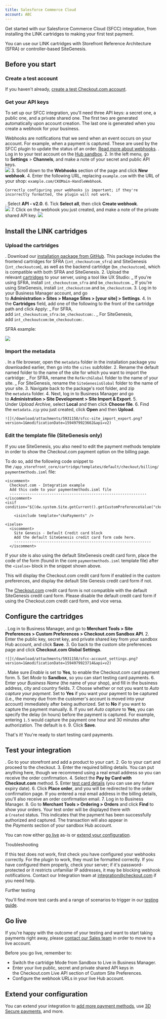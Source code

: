 ```yaml
---
title: Salesforce Commerce Cloud
account: ABC
---
```


Get started with our Salesforce Commerce Cloud (SFCC) integration, from installing the LINK cartridges to making your first test payment.

You can use our LINK cartridges with Storefront Reference Architecture (SFRA) or controller-based SiteGenesis.

## Before you start

### Create a test account

If you haven't already, [create a test Checkout.com account](https://www.checkout.com/get-test-account).

### Get your API keys

To set up our SFCC integration, you'll need three API keys: a secret one, a public one, and a private shared one. The first two are generated automatically upon account creation. The last one is generated when you create a webhook for your business.

Webhooks are notifications that we send when an event occurs on your account. For example, when a payment is captured. These are used by the SFCC plugin to update the status of an order. [Read more about webhooks](/display/DOCS/Webhooks).
. Log in to your test account on the [Hub sandbox](https://sandbox.checkout.com/). 2. In the left menu, go to **Settings** > **Channels**, and make a note of your secret and public API keys.  
 ![](/download/attachments/5931158/channel_settings.png?version=1&modificationDate=1594979923520&api=v2) 3. Scroll down to the **Webhooks** section of the page and click **New webhook**. 4. Enter the following URL, replacing `example.com` with the URL of your shop: `example.com/CKOMain-HandleWebhook`.

    Correctly configuring your webhooks is important; if they're incorrectly formatted, the plugin will not work.

. Select **API - v2.0**. 6. Tick **Select all**, then click **Create webhook**.  
 ![](/download/attachments/5931158/sfcc-create_webhook.png?version=1&modificationDate=1594979923562&api=v2) 7. Click on the webhook you just created, and make a note of the private shared API key.
![](/download/attachments/5931158/sfcc-webhook.png?version=1&modificationDate=1594979923599&api=v2)

## Install the LINK cartridges

### Upload the cartridges

. Download our [installation package from GitHub](https://github.com/checkout/link_checkoutcom). This package includes the frontend cartridges for SFRA (`int_checkoutcom_sfra`) and SiteGenesis (`int_checkoutcom`), as well as the backend cartridge (`bm_checkoutcom`), which is compatible with both SFRA and SiteGenesis. 2. Upload the relevant [cartridges](https://github.com/checkout/link_checkoutcom/tree/master/Cartridges) to your server, using a tool like UX Studio:
_ If you're using SFRA, install `int_checkoutcom_sfra` and `bm_checkoutcom`.
_ If you're using SiteGenesis, install `int_checkoutcom` and `bm_checkoutcom`. 3. Log in to your Business Manager account, and go to **Administration > Sites > Manage Sites > [your site] > Settings**. 4. In the **Cartridges** field, add one of the following to the front of the cartridge path and click Apply:
_ For SFRA, add `int_checkoutcom_sfra:bm_checkoutcom:`.
_ For SiteGenesis, add `int_checkoutcom:bm_checkoutcom:`.

SFRA example:

![](/download/attachments/5931158/Frame%202366.png?version=2&modificationDate=1619788151030&api=v2)

### Import the metadata

. In a file browser, open the `metadata` folder in the installation package you downloaded earlier, then go into the `sites` subfolder. 2. Rename the default named folder to the name of the site for which you want to import the cartridge:
_ For SFRA, rename the `RefArchGlobal` folder to the name of your site.
_ For SiteGenesis, rename the `SiteGenesisGlobal` folder to the name of your site. 3. Navigate back to the package's root folder, and zip the `metadata` folder. 4. Next, log in to Business Manager and go to **Administration > Site Development > Site Import & Export**. 5. Under *Upload Archive*, select **Local** and then click **Choose file**. 6. Find the `metadata.zip` you just created, click **Open** and then **Upload**.

    ![](/download/attachments/5931158/sfcc-site_import_export.png?version=1&modificationDate=1594979923662&api=v2)

### Edit the template file (SiteGenesis only)

If you use SiteGenesis, you also need to edit the payment methods template in order to show the Checkout.com payment option on the billing page.

To do so, add the following code snippet to the `/app_storefront_core/cartridge/templates/default/checkout/billing/paymentmethods.isml` file:

    <iscomment>
      Checkout.com - Integration example
      Add this code to your paymentmethods.isml file
      --------------------------------------------------------------
    </iscomment>
    <isif condition="${(dw.system.Site.getCurrent().getCustomPreferenceValue("ckoEnabled"))}">

        <isinclude template="ckoPayments" />

    <iselse>
      <iscomment>
        Site Genesis - Default Credit card block
        Add the default SiteGenesis credit card form code here.
        --------------------------------------------------------------
      </iscomment>

If your site is also using the default SiteGenesis credit card form, place the code of the form (found in the core `paymentmethods.isml` template file) after the `<iselse>` block in the snippet shown above.

This will display the Checkout.com credit card form if enabled in the custom preferences, and display the default Site Genesis credit card form if not.

The [Checkout.com](http://Checkout.com) credit card form is not compatible with the default SiteGenesis credit card form. Please disable the default credit card form if using the Checkout.com credit card form, and vice versa.

## Configure the cartridges

. Log in to Business Manager, and go to **Merchant Tools > Site Preferences > Custom Preferences > Checkout.com Sandbox API**. 2. Enter the public key, secret key, and private shared key from your sandbox Hub account, and click **Save**. 3. Go back to the custom site preferences page and click **Checkout.com Global Settings**.

    ![](/download/attachments/5931158/sfcc-account_settings.png?version=1&modificationDate=1594979923714&api=v2)

. Make sure *Enable* is set to **Yes**, to enable the Checkout.com card payment form. 5. Set *Mode* to **Sandbox**, so you can start testing card payments. 6. Enter your *Business Name* (the name of your shop), and fill in the business address, city and country fields. 7. Choose whether or not you want to *Auto capture your payment*. Set to **Yes** if you want your payment to be captured (i.e., the money due from the customer's account is moved into your account) immediately after being authorized. Set to **No** if you want to capture the payment manually. 8. If you set *Auto capture* to **Yes**, you can specify the delay (in hours) before the payment is captured. For example, entering `1.5` would capture the payment one hour and 30 minutes after authorization. The default is `0`. 9. Click **Save**.

That's it! You're ready to start testing card payments.

## Test your integration 

. Go to your storefront and add a product to your cart. 2. Go to your cart and proceed to the checkout. 3. Enter the required billing details. You can put anything here, though we recommend using a real email address so you can receive the order confirmation. 4. Select the **Pay by Card with Checkout.com** method. 5. Enter [test card details](/display/DOCS/Test+card+numbers) (you can use any future expiry date). 6. Click **Place order**, and you will be redirected to the order confirmation page. If you entered a real email address in the billing details, you'll also receive an order confirmation email. 7. Log in to Business Manager. 8. Go to **Merchant Tools > Ordering > Orders** and click **Find** to show your orders. Your test order will be displayed there with a `Created` status. This indicates that the payment has been successfully authorized and captured. The transaction will also appear in the *Payments* section of your sandbox Hub account.

You can now either [go live](#SalesforceCommerceCloud-golive) as-is or [extend your configuration](/display/DOCS/Go+further).

Troubleshooting

If this test does not work, first check you have configured your webhooks correctly. For the plugin to work, they must be formatted correctly. If you have configured them properly, check your server; if it's password-protected or it restricts unfamiliar IP addresses, it may be blocking webhook notifications. Contact our Integration team at [integration@checkout.com](/pages/createpage.action?spaceKey=DOCS&title=mailto&linkCreation=true&fromPageId=5931158) if you need help.

Further testing

You'll find more test cards and a range of scenarios to trigger in our [testing guide](/display/DOCS/Testing).

## Go live

If you're happy with the outcome of your testing and want to start taking payments right away, please [contact our Sales team](https://www.checkout.com/contact-sales) in order to move to a live account.

Before you go live, remember to:

- Switch the cartridge Mode from Sandbox to Live in Business Manager.
- Enter your live public, secret and private shared API keys in the Checkout.com Live API section of Custom Site Preferences.
- Configure the webhook URLs in your live Hub account.

## Extend your configuration

You can extend your integration to [add more payment methods](/display/DOCS/Go+further#Gofurther-paymentmethods), use [3D Secure payments](/display/DOCS/Go+further#Gofurther-3dsecure), and more.
